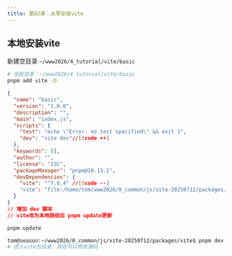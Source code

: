 ```yaml
---
title: 第02课：从零安装vite
---
```

## 本地安装vite
新建空目录  `~/www2026/4_tutorial/vite/basic`
```bash filename="安装vite" switcher
# 当前目录：~/www2026/4_tutorial/vite/basic
pnpm add vite -D
```
```json filename="修改package.json" switcher
{
  "name": "basic",
  "version": "1.0.0",
  "description": "",
  "main": "index.js",
  "scripts": {
    "test": "echo \"Error: no test specified\" && exit 1",
    "dev": "vite dev"//[!code ++]
  },
  "keywords": [],
  "author": "",
  "license": "ISC",
  "packageManager": "pnpm@10.13.1",
  "devDependencies": {
    "vite": "^7.0.4" //[!code --]
    "vite": "file:/home/tom/www2026/0_common/js/vite-20250712/packages/vite/dist" //[!code ++] //dist不能少
  }
}
// 增加 dev 脚本
// vite改为本地路径后 pnpm update更新
```
```bash filename="更新依赖" switcher
pnpm update
```

```bash filename="vite源码跟踪" switcher
tom@season:~/www2026/0_common/js/vite-20250712/packages/vite$ pnpm dev
# 进入vite包目录，现在可以修改源码
```
